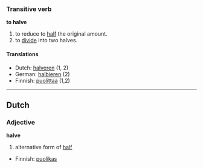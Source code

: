 ===Transitive verb===
'''to halve'''

# to reduce to [[half]] the original amount.
# to [[divide]] into two halves.

====Translations====
*Dutch: [[halveren]] (1, 2)
*German: [[halbieren]] (2)
*Finnish: [[puolittaa]] (1,2)

----

==Dutch==
===Adjective===
'''halve'''

# alternative form of [[half]]

*Finnish: [[puolikas]]